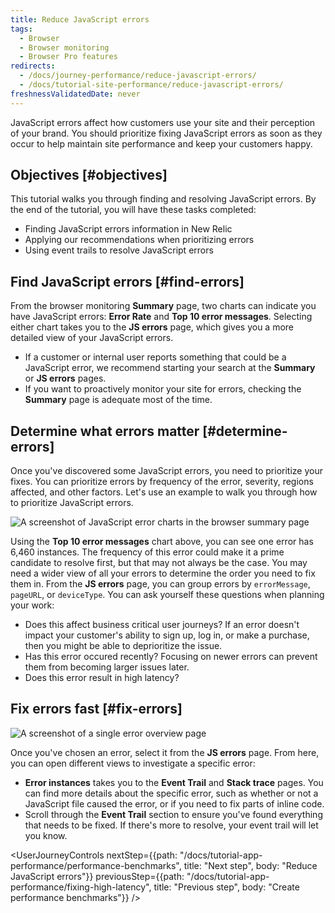 ```yaml
---
title: Reduce JavaScript errors
tags:
  - Browser
  - Browser monitoring
  - Browser Pro features
redirects:
  - /docs/journey-performance/reduce-javascript-errors/
  - /docs/tutorial-site-performance/reduce-javascript-errors/
freshnessValidatedDate: never
---
```




JavaScript errors affect how customers use your site and their perception of your brand. You should prioritize fixing JavaScript errors as soon as they occur to help maintain site performance and keep your customers happy. 

## Objectives [#objectives]

This tutorial walks you through finding and resolving JavaScript errors. By the end of the tutorial, you will have these tasks completed:

* Finding JavaScript errors information in New Relic
* Applying our recommendations when prioritizing errors
* Using event trails to resolve JavaScript errors

## Find JavaScript errors [#find-errors] 

From the browser monitoring **Summary** page, two charts can indicate you have JavaScript errors: **Error Rate** and **Top 10 error messages**. Selecting either chart takes you to the **JS errors** page, which gives you a more detailed view of your  JavaScript errors. 

* If a customer or internal user reports something that could be a JavaScript error, we recommend starting your search at the **Summary** or **JS errors** pages. 
* If you want to proactively monitor your site for errors, checking the **Summary** page is adequate most of the time. 

## Determine what errors matter [#determine-errors]

Once you've discovered some JavaScript errors, you need to prioritize your fixes. You can prioritize errors by frequency of the error, severity, regions affected, and other factors. Let's use an example to walk you through how to prioritize JavaScript errors. 

<img
    title="JS error charts"
    alt="A screenshot of JavaScript error charts in the browser summary page"
    src={browserJsErrorCharts}
/>

Using the **Top 10 error messages** chart above, you can see one error has 6,460 instances. The frequency of this error could make it a prime candidate to resolve first, but that may not always be the case. You may need a wider view of all your errors to determine the order you need to fix them in. From the **JS errors** page, you can group errors by `errorMessage`, `pageURL`, or `deviceType`. You can ask yourself these questions when planning your work:

* Does this affect business critical user journeys? If an error doesn't impact your customer's ability to sign up, log in, or make a purchase, then you might be able to deprioritize the issue. 
* Has this error occured recently? Focusing on newer errors can prevent them from becoming larger issues later.
* Does this error result in high latency? 

## Fix errors fast [#fix-errors]

<img
    title="JS error overview"
    alt="A screenshot of a single error overview page"
    src={browserSingleErrorOverview}
/>

Once you've chosen an error, select it from the **JS errors** page. From here, you can open different views to investigate a specific error: 

* **Error instances** takes you to the **Event Trail** and **Stack trace** pages. You can find more details about the specific error, such as whether or not a JavaScript file caused the error, or if you need to fix parts of inline code. 
* Scroll through the **Event Trail** section to ensure you've found everything that needs to be fixed. If there's more to resolve, your event trail will let you know.

<UserJourneyControls
    nextStep={{path: "/docs/tutorial-app-performance/performance-benchmarks", title: "Next step", body: "Reduce JavaScript errors"}}
    previousStep={{path: "/docs/tutorial-app-performance/fixing-high-latency", title: "Previous step", body: "Create performance benchmarks"}}
/>
